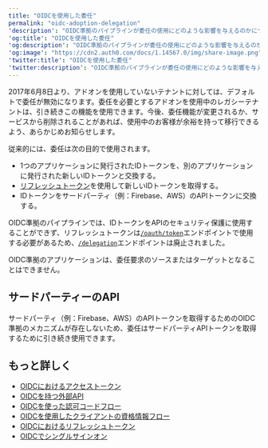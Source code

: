 ---
title: "OIDCを使用した委任"
permalink: "oidc-adoption-delegation"
'description': "OIDC準拠のパイプラインが委任の使用にどのような影響を与えるのかについて説明します。"
'og:title': "OIDCを使用した委任"
'og:description': "OIDC準拠のパイプラインが委任の使用にどのような影響を与えるのかについて説明します。"
'og:image': "https://cdn2.auth0.com/docs/1.14567.0/img/share-image.png"
'twitter:title': "OIDCを使用した委任"
'twitter:description': "OIDC準拠のパイプラインが委任の使用にどのような影響を与えるのかについて説明します。"
---

<Warning>

2017年6月8日より、アドオンを使用していないテナントに対しては、デフォルトで委任が無効になります。委任を必要とするアドオンを使用中のレガシーテナントは、引き続きこの機能を使用できます。今後、委任機能が変更されるか、サービスから削除されることがあれば、使用中のお客様が余裕を持って移行できるよう、あらかじめお知らせします。

</Warning>

従来的には、委任は次の目的で使用されます。

* 1つのアプリケーションに発行されたIDトークンを、別のアプリケーションに発行された新しいIDトークンと交換する。
* [リフレッシュトークン](/ja-jp/secure/tokens/refresh-tokens)を使用して新しいIDトークンを取得する。
* IDトークンをサードパーティ（例：Firebase、AWS）のAPIトークンに交換する。

OIDC準拠のパイプラインでは、IDトークンをAPIのセキュリティ保護に使用することができず、リフレッシュトークンは[`/oauth/token`](/ja-jp/api/authentication#refresh-token)エンドポイントで使用する必要があるため、[`/delegation`](/ja-jp/api/authentication#delegation)エンドポイントは廃止されました。

OIDC準拠のアプリケーションは、委任要求のソースまたはターゲットとなることはできません。

## サードパーティーのAPI

サードパーティ（例：Firebase、AWS）のAPIトークンを取得するためのOIDC準拠のメカニズムが存在しないため、委任はサードパーティAPIトークンを取得するために引き続き使用できます。

## もっと詳しく

* [OIDCにおけるアクセストークン](/ja-jp/authenticate/login/oidc-conformant-authentication/oidc-adoption-access-tokens)
* [OIDCを持つ外部API](/ja-jp/authenticate/login/oidc-conformant-authentication/oidc-adoption-apis)
* [OIDCを使った認可コードフロー](/ja-jp/authenticate/login/oidc-conformant-authentication/oidc-adoption-auth-code-flow)
* [OIDCを使用したクライアントの資格情報フロー](/ja-jp/authenticate/login/oidc-conformant-authentication/oidc-adoption-client-credentials-flow)
* [OIDCにおけるリフレッシュトークン](/ja-jp/authenticate/login/oidc-conformant-authentication/oidc-adoption-refresh-tokens)
* [OIDCでシングルサインオン](/ja-jp/authenticate/login/oidc-conformant-authentication/oidc-adoption-sso)